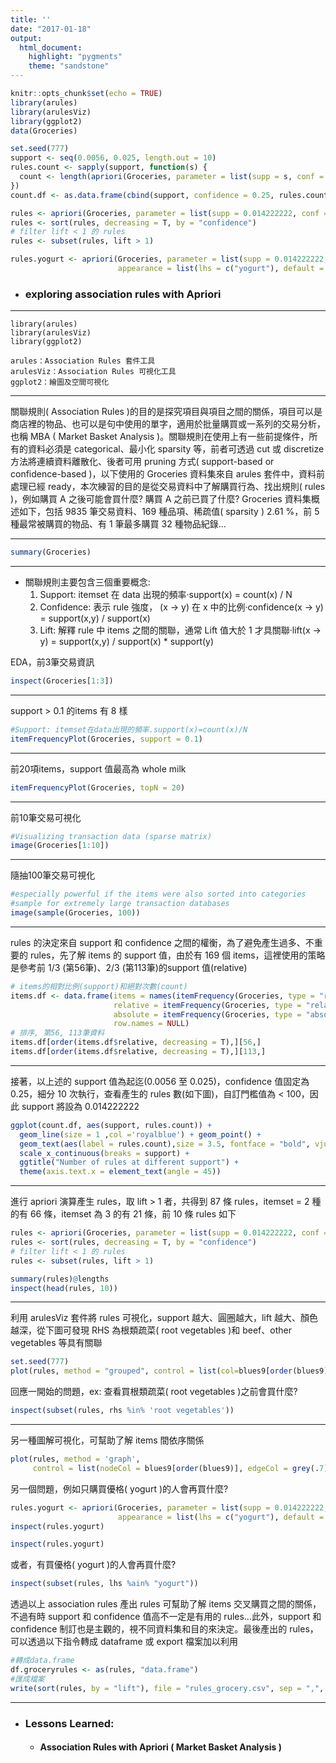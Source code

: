 ```yaml
---
title: ''
date: "2017-01-18"
output: 
  html_document:
    highlight: "pygments"
    theme: "sandstone"
---
```


```r
knitr::opts_chunk$set(echo = TRUE)
library(arules)
library(arulesViz)
library(ggplot2)
data(Groceries)

set.seed(777)
support <- seq(0.0056, 0.025, length.out = 10)
rules.count <- sapply(support, function(s) {
  count <- length(apriori(Groceries, parameter = list(supp = s, conf = 0.25)))
})
count.df <- as.data.frame(cbind(support, confidence = 0.25, rules.count))

rules <- apriori(Groceries, parameter = list(supp = 0.014222222, conf = 0.25, minlen=2))
rules <- sort(rules, decreasing = T, by = "confidence")
# filter lift < 1 的 rules
rules <- subset(rules, lift > 1)

rules.yogurt <- apriori(Groceries, parameter = list(supp = 0.014222222, conf = 0.25, minlen=2),
                        appearance = list(lhs = c("yogurt"), default = "rhs"))
```

* ### exploring association rules with Apriori

***

    library(arules)
    library(arulesViz)
    library(ggplot2)

    arules：Association Rules 套件工具
    arulesViz：Association Rules 可視化工具
    ggplot2：繪圖及空間可視化
    
***

關聯規則( Association Rules )的目的是探究項目與項目之間的關係，項目可以是商店裡的物品、也可以是句中使用的單字，適用於批量購買或一系列的交易分析，也稱 MBA ( Market Basket Analysis )。關聯規則在使用上有一些前提條件，所有的資料必須是 categorical、最小化 sparsity 等，前者可透過 cut 或 discretize 方法將連續資料離散化、後者可用 pruning 方式( support-based or confidence-based )，以下使用的 Groceries 資料集來自 arules 套件中，資料前處理已經 ready，本次練習的目的是從交易資料中了解購買行為、找出規則( rules )，例如購買 A 之後可能會買什麼? 購買 A 之前已買了什麼? Groceries 資料集概述如下，包括 9835 筆交易資料、169 種品項、稀疏值( sparsity ) 2.61 %，前 5 種最常被購買的物品、有 1 筆最多購買 32 種物品紀錄...

***

```r
summary(Groceries)
```

***

* 關聯規則主要包含三個重要概念:
    1. Support: itemset 在 data 出現的頻率‧support(x) = count(x) / N
    2. Confidence: 表示 rule 強度， (x -> y) 在 x 中的比例‧confidence(x -> y) = support(x,y) / support(x)
    3. Lift: 解釋 rule 中 items 之間的關聯，通常 Lift 值大於 1 才具關聯‧lift(x -> y) = support(x,y) / support(x) * support(y)

EDA，前3筆交易資訊

```r
inspect(Groceries[1:3])
```

***

support > 0.1 的items 有 8 樣

```r
#Support: itemset在data出現的頻率.support(x)=count(x)/N
itemFrequencyPlot(Groceries, support = 0.1)
```

***

前20項items，support 值最高為 whole milk

```r
itemFrequencyPlot(Groceries, topN = 20)
```

***

前10筆交易可視化

```r
#Visualizing transaction data (sparse matrix)
image(Groceries[1:10])
```

***

隨抽100筆交易可視化

```r
#especially powerful if the items were also sorted into categories
#sample for extremely large transaction databases
image(sample(Groceries, 100))
```

***

rules 的決定來自 support 和 confidence 之間的權衡，為了避免產生過多、不重要的 rules，先了解 items 的 support 值，由於有 169 個 items，這裡使用的策略是參考前 1/3 (第56筆)、2/3 (第113筆)的support 值(relative)

```r
# items的相對比例(support)和絕對次數(count)
items.df <- data.frame(items = names(itemFrequency(Groceries, type = "relative")),
                       relative = itemFrequency(Groceries, type = "relative"),
                       absolute = itemFrequency(Groceries, type = "absolute"),
                       row.names = NULL)
# 排序, 第56, 113筆資料
items.df[order(items.df$relative, decreasing = T),][56,]
items.df[order(items.df$relative, decreasing = T),][113,]
```

***

接著，以上述的 support 值為起迄(0.0056 至 0.025)，confidence 值固定為 0.25，細分 10 次執行，查看產生的 rules 數(如下圖)，自訂門檻值為 < 100，因此 support 將設為 0.014222222

```r
ggplot(count.df, aes(support, rules.count)) + 
  geom_line(size = 1 ,col ='royalblue') + geom_point() + 
  geom_text(aes(label = rules.count),size = 3.5, fontface = "bold", vjust = -1) +
  scale_x_continuous(breaks = support) +
  ggtitle("Number of rules at different support") +
  theme(axis.text.x = element_text(angle = 45)) 

```

***

進行 apriori 演算產生 rules，取 lift > 1 者，共得到 87 條 rules，itemset = 2 種的有 66 條，itemset 為 3 的有 21 條，前 10 條 rules 如下

```r
rules <- apriori(Groceries, parameter = list(supp = 0.014222222, conf = 0.25, minlen=2))
rules <- sort(rules, decreasing = T, by = "confidence")
# filter lift < 1 的 rules
rules <- subset(rules, lift > 1)
```

```r
summary(rules)@lengths
inspect(head(rules, 10))
```

***

利用 arulesViz 套件將 rules 可視化，support 越大、圓圈越大，lift 越大、顏色越深，從下圖可發現 RHS 為根類疏菜( root vegetables )和 beef、other vegetables 等具有關聯

```r
set.seed(777)
plot(rules, method = "grouped", control = list(col=blues9[order(blues9)]))
```

回應一開始的問題，ex: 查看買根類疏菜( root vegetables )之前會買什麼?

```r
inspect(subset(rules, rhs %in% 'root vegetables'))
```

***

另一種圖解可視化，可幫助了解 items 間依序關係

```r
plot(rules, method = 'graph', 
     control = list(nodeCol = blues9[order(blues9)], edgeCol = grey(.7), alpha = 1, arrowSize=.3))
```

另一個問題，例如只購買優格( yogurt )的人會再買什麼?

```r
rules.yogurt <- apriori(Groceries, parameter = list(supp = 0.014222222, conf = 0.25, minlen=2),
                        appearance = list(lhs = c("yogurt"), default = "rhs"))
inspect(rules.yogurt)
```

```r
inspect(rules.yogurt)
```

或者，有買優格( yogurt )的人會再買什麼?

```r
inspect(subset(rules, lhs %ain% "yogurt"))
```

透過以上 association rules 產出 rules 可幫助了解 items 交叉購買之間的關係，不過有時 support 和 confidence 值高不一定是有用的 rules...此外，support 和 confidence 制訂也是主觀的，視不同資料集和目的來決定。最後產出的 rules，可以透過以下指令轉成 dataframe 或 export 檔案加以利用

```r
#轉成data.frame
df.groceryrules <- as(rules, "data.frame")
#匯成檔案
write(sort(rules, by = "lift"), file = "rules_grocery.csv", sep = ",", quote = TRUE, row.names = FALSE)

```

***

* ### Lessons Learned:
    + #### Association Rules with Apriori ( Market Basket Analysis )
    